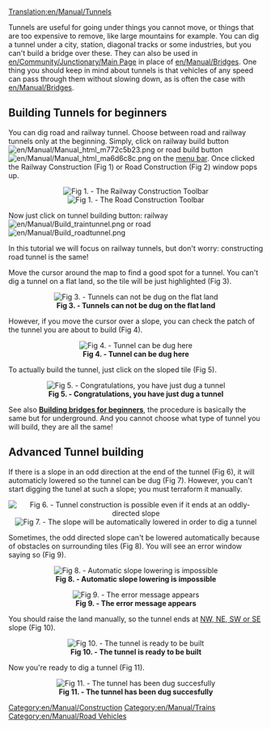 [[Translation:en/Manual/Tunnels]]
[[Category:en/Manual/Construction]]
[[Category:en/Manual/Trains]]
[[Category:en/Manual/Road Vehicles]]

Tunnels are useful for going under things you cannot move, or things that are too expensive to remove, like large mountains for example.
You can dig a tunnel under a city, station, diagonal tracks or some industries, but you can't build a bridge over these.
They can also be used in [[en/Community/Junctionary/Main Page]] in place of [[en/Manual/Bridges]]. One thing you should keep in mind about tunnels is that vehicles of any speed can pass through them without slowing down, as is often the case with [[en/Manual/Bridges]].


==Building Tunnels for beginners==
You can dig road and railway tunnel. Choose between road and railway tunnels only at the beginning. Simply, click on railway build button [[File:en/Manual/Manual html m772c5b23.png]] or road build button [[File:en/Manual/Manual html ma6d6c8c.png]] on the [[en/Manual/Game interface|menu bar]]. Once clicked the Railway Construction (Fig 1) or Road Construction (Fig 2) window pops up.

<center>[[File:en/Manual/Railroad Construction.png|center|frame|'''Fig 1. - The Railway Construction Toolbar''']]
[[File:en/Manual/Road constructionnew.png|center|frame|'''Fig 1. - The Road Construction Toolbar''']]
</center>

Now just click on tunnel building button: railway [[File:en/Manual/Build traintunnel.png]] or road [[File:en/Manual/Build roadtunnel.png]]

In this tutorial we will focus on railway tunnels, but don't worry: constructing road tunnel is the same!

Move the cursor around the map to find a good spot for a tunnel. You can't dig a tunnel on a flat land, so the tile will be just highlighted (Fig 3).
<center>[[File:en/Manual/Tunnel try.png|center|frame|'''Fig 3. - Tunnels can not be dug on the flat land''']]</center>

However, if you move the cursor over a slope, you can check the patch of the tunnel you are about to build (Fig 4).
<center>[[File:en/Manual/Tunnel prepare first.png|center|frame|'''Fig 4. - Tunnel can be dug here''']]</center>

To actually build the tunnel, just click on the sloped tile (Fig 5).
<center>[[File:en/Manual/Tunnel built first.png|center|frame|'''Fig 5. - Congratulations, you have just dug a tunnel''']]</center>


See also '''[[en/Manual/Bridges#building-bridges-for-beginners|Building bridges for beginners]]''', the procedure is basically the same but for underground.
And you cannot choose what type of tunnel you will build, they are all the same!

==Advanced Tunnel building==

If there is a slope in an odd direction at the end of the tunnel (Fig 6), it will automaticly lowered so the tunnel can be dug (Fig 7). However, you can't start digging the tunel at such a slope; you must terraform it manually.
<center>[[File:en/Manual/Tunnel prepare second.png|center|frame|'''Fig 6. - Tunnel construction is possible even if it ends at an oddly-directed slope''']]
[[File:en/Manual/Tunnel built second.png|center|frame|'''Fig 7. - The slope will be automatically lowered in order to dig a tunnel''']]</center>

Sometimes, the odd directed slope can't be lowered automatically because of obstacles on surrounding tiles (Fig 8). You will see an error window saying so (Fig 9). 
<center>[[File:en/Manual/Tunnel terraform third.png|center|frame|'''Fig 8. - Automatic slope lowering is impossible''']]</center>
<center>[[File:en/Manual/Tunnel error third.png|center|frame|'''Fig 9. - The error message appears''']]</center>

You should raise the land manually, so the tunnel ends at [[en/Development/Directions|NW, NE, SW or SE]] slope (Fig 10).
<center>[[File:en/Manual/Tunnel prepare third.png|center|frame|'''Fig 10. - The tunnel is ready to be built''']]</center>
Now you're ready to dig a tunnel (Fig 11).
<center>[[File:en/Tunnel built third.png|center|frame|'''Fig 11. - The tunnel has been dug succesfully''']]</center>